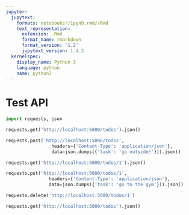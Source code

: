 ```yaml
---
jupyter:
  jupytext:
    formats: notebooks//ipynb,rmd//Rmd
    text_representation:
      extension: .Rmd
      format_name: rmarkdown
      format_version: '1.2'
      jupytext_version: 1.4.2
  kernelspec:
    display_name: Python 3
    language: python
    name: python3
---
```


# Test API

```python
import requests, json
```

```python
requests.get('http://localhost:5000/todos').json()
```

```python
requests.post('http://localhost:5000/todos',
                 headers={'Content-Type': 'application/json'},
                 data=json.dumps({'task': 'go outside!'})).json()
```

```python
requests.get('http://localhost:5000/todos/1').json()
```

```python
requests.put('http://localhost:5000/todos/1',
                headers={'Content-Type': 'application/json'},
                data=json.dumps({'task': 'go to the gym'})).json()
```

```python
requests.delete('http://localhost:5000/todos/1')
```

```python
requests.get('http://localhost:5000/todos').json()
```
